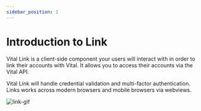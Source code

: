 ```yaml
---
sidebar_position: 1
---
```


# Introduction to Link

Vital Link is a client-side component your users will interact with in order to link their accounts with Vital. It allows you to access their accounts via the Vital API.

Vital Link will handle credential validation and multi-factor authentication. Links works across modern browsers and mobile browsers via webviews.

![link-gif](https://storage.googleapis.com/vital-assets/vitalLink.gif)
